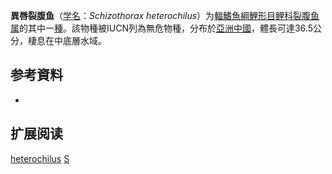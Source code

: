 {{Speciesbox
| name = 異唇裂腹鱼
| status = LC
| status_system = IUCN3.1
| image = 
| genus = Schizothorax
| species = heterochilus
| authority = [[Ye_&_Fu|Ye & Fu]], 1986
| synonyms = 
}}

'''異唇裂腹鱼'''（[[学名|学名]]：''Schizothorax heterochilus''）为[[輻鰭魚綱|輻鰭魚綱]][[鯉形目|鯉形目]][[鲤科|鲤科]][[裂腹鱼属|裂腹鱼属]]的其中一[[種|種]]。該物種被IUCN列為無危物種，分布於[[亞洲|亞洲]][[中國|中國]]，體長可達36.5公分，棲息在中底層水域。

== 参考資料 ==
*{{FishBase_species|genus=Schizothorax|species=heterochilus|year=2011|month=12}}

== 扩展阅读 ==
{{refbegin}}
{{wikispecies-inline|Schizothorax heterochilus|異唇裂腹鱼}}
{{refend}}
{{Taxonbar|from=Q1100650}}

[[Category:裂腹鱼属|heterochilus]]
[[Category:1986年描述的魚類|S]]


{{鯉形目小作品}}